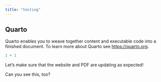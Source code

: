 ```yaml
---
title: "testing"
---
```


## Quarto

Quarto enables you to weave together content and executable code into a finished document. To learn more about Quarto see <https://quarto.org>.

```r
1 + 1
```

Let's make sure that the website and PDF are updating as expected!

Can you see this, too?
